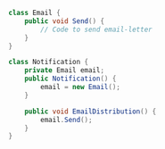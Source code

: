 ```csharp
class Email {
	public void Send() {
		// Code to send email-letter
	}
}

class Notification {
	private Email email;
	public Notification() {
		email = new Email();
	}

	public void EmailDistribution() {
		email.Send();
	}
}




















           
```